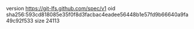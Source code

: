 version https://git-lfs.github.com/spec/v1
oid sha256:593cd818085e35f0f8d3facbac4eadee56448b1e57fd9b66640a9fa49c92f533
size 24113
